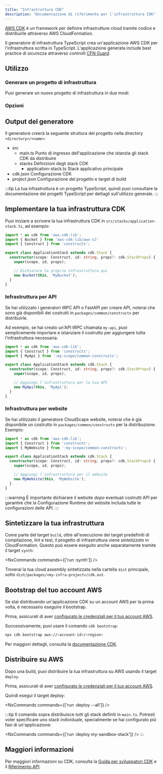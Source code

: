 ```yaml
---
title: "Infrastruttura CDK"
description: "Documentazione di riferimento per l'infrastruttura CDK"
---
```





[AWS CDK](https://docs.aws.amazon.com/cdk/v2/guide/home.html) è un framework per definire infrastrutture cloud tramite codice e distribuirle attraverso AWS CloudFormation.

Il generatore di infrastruttura TypeScript crea un'applicazione AWS CDK per l'infrastruttura scritta in TypeScript. L'applicazione generata include best practice di sicurezza attraverso controlli [CFN Guard](https://docs.aws.amazon.com/cfn-guard/latest/ug/what-is-guard.html).

## Utilizzo

### Generare un progetto di infrastruttura

Puoi generare un nuovo progetto di infrastruttura in due modi:

<RunGenerator generator="ts#infra" />

### Opzioni

<GeneratorParameters schema={schema} />

## Output del generatore

Il generatore creerà la seguente struttura del progetto nella directory `<directory>/<name>`:

<FileTree>

  - src
    - main.ts Punto di ingresso dell'applicazione che istanzia gli stack CDK da distribuire
    - stacks Definizioni degli stack CDK
      - application-stack.ts Stack applicativo principale
  - cdk.json Configurazione CDK
  - project.json Configurazione del progetto e target di build

</FileTree>

:::tip
La tua infrastruttura è un progetto TypeScript, quindi puoi consultare la <Link path="guides/typescript-project">documentazione dei progetti TypeScript</Link> per dettagli sull'utilizzo generale.
:::

## Implementare la tua infrastruttura CDK

Puoi iniziare a scrivere la tua infrastruttura CDK in `src/stacks/application-stack.ts`, ad esempio:

```ts title="src/stacks/application-stack.ts" {9-10}
import * as cdk from 'aws-cdk-lib';
import { Bucket } from 'aws-cdk-lib/aws-s3'
import { Construct } from 'constructs';

export class ApplicationStack extends cdk.Stack {
  constructor(scope: Construct, id: string, props?: cdk.StackProps) {
    super(scope, id, props);

    // Dichiarare la propria infrastruttura qui
    new Bucket(this, 'MyBucket');
  }
}
```

### Infrastruttura per API

Se hai utilizzato i generatori <Link path="guides/trpc">tRPC API</Link> o <Link path="guides/fastapi">FastAPI</Link> per creare API, noterai che sono già disponibili dei costrutti in `packages/common/constructs` per distribuirle.

Ad esempio, se hai creato un'API tRPC chiamata `my-api`, puoi semplicemente importare e istanziare il costrutto per aggiungere tutta l'infrastruttura necessaria:

```ts title="src/stacks/application-stack.ts" {3, 9-10}
import * as cdk from 'aws-cdk-lib';
import { Construct } from 'constructs';
import { MyApi } from ':my-scope/common-constructs';

export class ApplicationStack extends cdk.Stack {
  constructor(scope: Construct, id: string, props?: cdk.StackProps) {
    super(scope, id, props);

    // Aggiungi l'infrastruttura per la tua API
    new MyApi(this, 'MyApi');
  }
}
```

### Infrastruttura per website

Se hai utilizzato il generatore <Link path="guides/cloudscape-website">CloudScape website</Link>, noterai che è già disponibile un costrutto in `packages/common/constructs` per la distribuzione. Esempio:

```ts title="src/stacks/application-stack.ts" {3, 9-10}
import * as cdk from 'aws-cdk-lib';
import { Construct } from 'constructs';
import { MyWebsite } from ':my-scope/common-constructs';

export class ApplicationStack extends cdk.Stack {
  constructor(scope: Construct, id: string, props?: cdk.StackProps) {
    super(scope, id, props);

    // Aggiungi l'infrastruttura per il website
    new MyWebsite(this, 'MyWebsite');
  }
}
```

:::warning
È importante dichiarare il website _dopo_ eventuali costrutti API per garantire che la <Link path="guides/cloudscape-website#runtime-configuration">Configurazione Runtime</Link> del website includa tutte le configurazioni delle API.
:::

## Sintetizzare la tua infrastruttura

Come parte del target `build`, oltre all'esecuzione dei <Link path="guides/typescript-project#building">target predefiniti di compilazione, lint e test</Link>, il progetto di infrastruttura viene _sintetizzato_ in CloudFormation. Questo può essere eseguito anche separatamente tramite il target `synth`:

<NxCommands commands={['run <my-infra>:synth']} />

Troverai la tua cloud assembly sintetizzata nella cartella `dist` principale, sotto `dist/packages/<my-infra-project>/cdk.out`.

## Bootstrap del tuo account AWS

Se stai distribuendo un'applicazione CDK su un account AWS per la prima volta, è necessario eseguire il bootstrap.

Prima, assicurati di aver [configurato le credenziali per il tuo account AWS](https://docs.aws.amazon.com/sdkref/latest/guide/access.html).

Successivamente, puoi usare il comando `cdk bootstrap`:

```bash
npx cdk bootstrap aws://<account-id>/<region>
```

Per maggiori dettagli, consulta la [documentazione CDK](https://docs.aws.amazon.com/cdk/v2/guide/bootstrapping-env.html).

## Distribuire su AWS

Dopo una build, puoi distribuire la tua infrastruttura su AWS usando il target `deploy`.

Prima, assicurati di aver [configurato le credenziali per il tuo account AWS](https://docs.aws.amazon.com/sdkref/latest/guide/access.html).

Quindi esegui il target deploy:

<NxCommands commands={['run <my-infra>:deploy --all']} />

:::tip
Il comando sopra distribuisce _tutti_ gli stack definiti in `main.ts`. Potresti voler specificare uno stack individuale, specialmente se hai configurato più fasi di un'applicazione:

<NxCommands commands={['run <my-infra>:deploy my-sandbox-stack']} />
:::

## Maggiori informazioni

Per maggiori informazioni su CDK, consulta la [Guida per sviluppatori CDK](https://docs.aws.amazon.com/cdk/v2/guide/core_concepts.html) e il [Riferimento API](https://docs.aws.amazon.com/cdk/api/v2/docs/aws-construct-library.html).